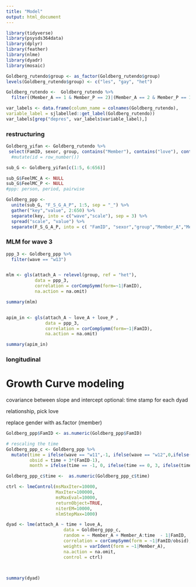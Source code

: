 ```yaml
---
title: "Model"
output: html_document
---
```


```r
library(tidyverse)
library(psysds364data)
library(dplyr)
library(feather)
library(nlme)
library(dyadr)
library(mosaic)
```



```r
Goldberg_rutendo$group <- as_factor(Goldberg_rutendo$group)
levels(Goldberg_rutendo$group) <- c("les", "gay", "het")

Goldberg_rutendo <-  Goldberg_rutendo %>%
  filter((Member_A == 1 & Member_P == 2)|(Member_A == 2 & Member_P == 1))

var_labels <- data.frame(column_name = colnames(Goldberg_rutendo),
variable_label = sjlabelled::get_label(Goldberg_rutendo))
var_labels[grep("depres", var_labels$variable_label),]
```

### restructuring 

```r
Goldberg_yifan <- Goldberg_rutendo %>%
 select(FamID, sexor, group, contains("Member"), contains("love"), contains("cnflct"), contains("ambiv"), contains("maint"), contains("seq"), contains("attach"), contains("feel"))#%>%
  #mutate(id = row_number())

sub_G <- Goldberg_yifan[c(1:5, 6:656)]

sub_G$FeelMC_A <- NULL
sub_G$FeelMC_P <- NULL
#ppp: person, period, pairwise

Goldberg_ppp <- 
  unite(sub_G, "F_S_G_A_P", 1:5, sep = "_") %>%
  gather("key","value", 2:650) %>%
  separate(key, into = c("wave","scale"), sep = 3) %>%
  spread("scale", "value") %>%
  separate(F_S_G_A_P, into = c( "FamID", "sexor","group","Member_A","Member_P"), sep = "_") 

```

### MLM for wave 3
```r
ppp_3 <- Goldberg_ppp %>%
  filter(wave == "w13")


mlm <- gls(attach_A ~ relevel(group, ref = "het"), 
           data = ppp_3,
           correlation = corCompSymm(form=~1|FamID),
           na.action = na.omit)

summary(mlm)


apim_in <- gls(attach_A ~ love_A + love_P ,
               data = ppp_3,
               correlation = corCompSymm(form=~1|FamID),
               na.action = na.omit)

summary(apim_in)
```

### longitudinal 
# Growth Curve modeling 

covariance between slope and intercept 
optional: time stamp for each dyad 

relationship, pick love 

replace gender with as.factor (member)

```r

Goldberg_ppp$FamID <- as.numeric(Goldberg_ppp$FamID)

# rescaling the time
Goldberg_ppp_c <- Goldberg_ppp %>%
  mutate(time = ifelse(wave == "w11",-1, ifelse(wave == "w12",0,ifelse(wave == "w13",1,ifelse(wave == "w14",2,NA)))),
         obsid = time + 3*(FamID-1),
         month = ifelse(time == -1, 0, ifelse(time == 0, 3, ifelse(time == 1, 12, ifelse(time == 2, 24, NA)))))

```

```r
Goldberg_ppp_c$time <-  as.numeric(Goldberg_ppp_c$time)

ctrl <- lmeControl(msMaxIter=10000,
                   MaxIter=100000,
                   msMaxEval=10000,
                   returnObject=TRUE,
                   niterEM=10000,
                   nlmStepMax=1000)

dyad <- lme(attach_A ~ time + love_A,
                      data = Goldberg_ppp_c, 
                      random = ~ Member_A + Member_A:time  - 1|FamID,
                      correlation = corCompSymm(form = ~1|FamID/obsid),
                      weights = varIdent(form = ~1|Member_A),
                      na.action = na.omit,
                      control = ctrl)



summary(dyad)

```

